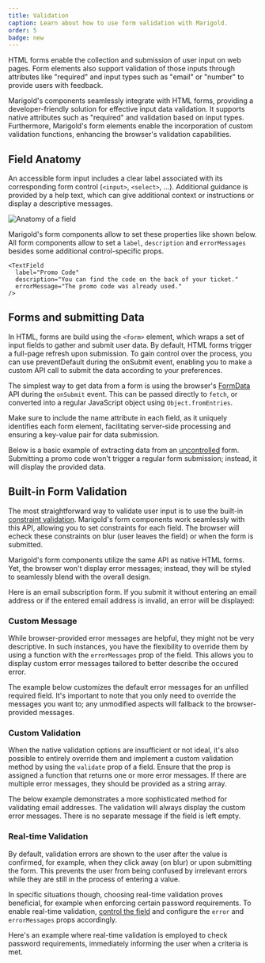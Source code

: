 ```yaml
---
title: Validation
caption: Learn about how to use form validation with Marigold.
order: 5
badge: new
---
```


HTML forms enable the collection and submission of user input on web pages. Form elements also support validation of those inputs through attributes like "required" and input types such as "email" or "number" to provide users with feedback.

Marigold's components seamlessly integrate with HTML forms, providing a developer-friendly solution for effective input data validation. It supports native attributes such as "required" and validation based on input types. Furthermore, Marigold's form elements enable the incorporation of custom validation functions, enhancing the browser's validation capabilities.

## Field Anatomy

An accessible form input includes a clear label associated with its corresponding form control (`<input>`, `<select>`, ...). Additional guidance is provided by a help text, which can give additional context or instructions or display a descriptive messages.

<Image
  src="/field.png"
  alt="Anatomy of a field"
  width={300}
  height={150}
  className="mx-auto block"
/>

Marigold's form components allow to set these properties like shown below. All form components allow to set a `label`, `description` and `errorMessages` besides some additional control-specific props.

```tsx
<TextField
  label="Promo Code"
  description="You can find the code on the back of your ticket."
  errorMessage="The promo code was already used."
/>
```

## Forms and submitting Data

In HTML, forms are build using the `<form>` element, which wraps a set of input fields to gather and submit user data. By default, HTML forms trigger a full-page refresh upon submission. To gain control over the process, you can use preventDefault during the onSubmit event, enabling you to make a custom API call to submit the data according to your preferences.

The simplest way to get data from a form is using the browser's [FormData](https://developer.mozilla.org/en-US/docs/Web/API/FormData) API during the `onSubmit` event. This can be passed directly to `fetch`, or converted into a regular JavaScript object using `Object.fromEntries`.

<Message messageTitle="Names are important!" variant="info">
  Make sure to include the name attribute in each field, as it uniquely
  identifies each form element, facilitating server-side processing and ensuring
  a key-value pair for data submission.
</Message>

Below is a basic example of extracting data from an [uncontrolled](https://react.dev/learn/sharing-state-between-components#controlled-and-uncontrolled-components) form. Submitting a promo code won't trigger a regular form submission; instead, it will display the provided data.

<ComponentDemo file="./validation-submit.demo.tsx" />

## Built-in Form Validation

The most straightforward way to validate user input is to use the built-in [constraint validation](https://developer.mozilla.org/en-US/docs/Web/HTML/Constraint_validation). Marigold's form components work seamlessly with this API, allowing you to set constraints for each field. The browser will echeck these constraints on blur (user leaves the field) or when the form is submitted.

Marigold's form components utilize the same API as native HTML forms. Yet, the browser won't display error messages; instead, they will be styled to seamlessly blend with the overall design.

Here is an email subscription form. If you submit it without entering an email address or if the entered email address is invalid, an error will be displayed:

<ComponentDemo file="./validation-base.demo.tsx" />

### Custom Message

While browser-provided error messages are helpful, they might not be very descriptive. In such instances, you have the flexibility to override them by using a function with the `errorMessages` prop of the field. This allows you to display custom error messages tailored to better describe the occured error.

The example below customizes the default error messages for an unfilled required field. It's important to note that you only need to override the messages you want to; any unmodified aspects will fallback to the browser-provided messages.

<ComponentDemo file="./validation-custom-message.demo.tsx" />

### Custom Validation

When the native validation options are insufficient or not ideal, it's also possible to entirely override them and implement a custom validation method by using the `validate` prop of a field. Ensure that the prop is assigned a function that returns one or more error messages. If there are multiple error messages, they should be provided as a string array.

The below example demonstrates a more sophisticated method for validating email addresses. The validation will always display the custom error messages. There is no separate message if the field is left empty.

<ComponentDemo file="./validation-custom-validation.demo.tsx" />

### Real-time Validation

By default, validation errors are shown to the user after the value is confirmed, for example, when they click away (on blur) or upon submitting the form. This prevents the user from being confused by irrelevant errors while they are still in the process of entering a value.

In specific situations though, choosing real-time validation proves beneficial, for example when enforcing certain password requirements. To enable real-time validation, [control the field](https://react.dev/learn/sharing-state-between-components#controlled-and-uncontrolled-components) and configure the `error` and `errorMessages` props accordingly.

Here's an example where real-time validation is employed to check password requirements, immediately informing the user when a criteria is met.

<ComponentDemo file="./validation-realtime.demo.tsx" />
